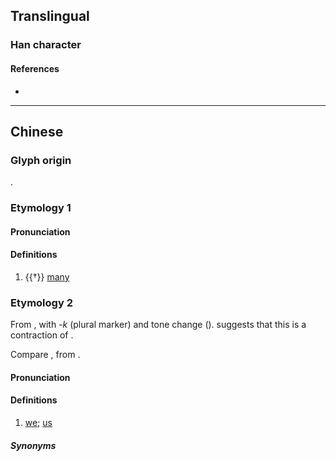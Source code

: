 {{character info/new}}
==Translingual==

===Han character===
{{Han char|rn=9|rad=人|as=09|sn=11|four=|canj=ORRS|ids=⿰亻咢}}

====References====
* {{Han ref|kx=0110.220|dkj=00854|dj=0236.060|hdz=10191.060|uh=5054|ud=20564}}

----

==Chinese==
{{zh-forms}}

===Glyph origin===
{{Han etym}}
{{Han compound|人|alt1=亻|咢|ls=psc|c1=s|c2=p|t1=man; person}}.

===Etymology 1===

====Pronunciation====
{{zh-pron
|m=è
|c=ngok6
|mc=y
|oc=y
|cat=a
}}

====Definitions====
{{zh-hanzi}}

# {{†}} [[many]]

===Etymology 2===
From {{zh-l|*我|I; me}}, with -''k'' (plural marker) and tone change ({{zh-ref|Gan, 1997}}). {{zh-ref|Zhang (1997)}} suggests that this is a contraction of {{lang|zh|我個}}.

Compare {{zh-l|㑢|they}}, from {{zh-l|*佢|he; she; it}}.

====Pronunciation====
{{zh-pron
|cat=c:pron
}}
{{rfp|yue}}

====Definitions====
{{zh-hanzi}}

# {{lb|zh|dialectal Cantonese}} [[we]]; [[us]]

=====Synonyms=====
{{zh-dial|我們}}